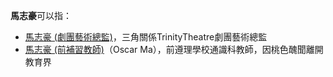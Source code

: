 '''馬志豪'''可以指：
*[[馬志豪_(劇團藝術總監)|馬志豪 (劇團藝術總監)]]，三角關係TrinityTheatre劇團藝術總監
*[[馬志豪_(前補習教師)|馬志豪 (前補習教師)]]（Oscar Ma），前遵理學校通識科教師，因桃色醜聞離開教育界
{{disambig|Z|Cat=三字马姓人名消歧义}}